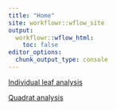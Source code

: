 ```yaml
---
title: "Home"
site: workflowr::wflow_site
output:
  workflowr::wflow_html:
    toc: false
editor_options:
  chunk_output_type: console
---
```


[Individual leaf analysis](area_analysis.html)

[Quadrat analysis](quadrat_analysis.html)
